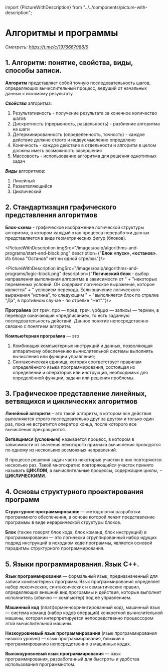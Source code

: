 ﻿import {PictureWithDescription} from "../../components/picture-with-description";

# Алгоритмы и программы

*Смотреть: https://t.me/c/1976667986/9*

## 1. Алгоритм: понятие, свойства, виды, способы записи.

**Алгоритм** представляет собой точную последовательность шагов, определяющих вычислительный процесс, ведущий от
начальных данных к искомому результату.

***Свойства*** алгоритма:

1. Результативность - получение результата за конечное количество шагов
2. Дискретность (прерывность, раздельность) - разбиение алгоритма на шаги
3. Детерминированность (определенность, точность) - каждое действие должно строго и недвусмысленно определено
4. Конечность - каждое действие в отдельности и алгоритм в целом должны иметь возможность завершения
3. Массовость - использование алгоритма для решения однотипных задач

***Виды*** алгоритмов:

1. Линейный
2. Разветвляющийся
3. Циклический

## 2. Стандартизация графического представления алгоритмов

**Блок-схема** - графическое изображение логической структуры алгоритма, в котором каждый этап процесса переработки
данных представляется в виде геометрических фигур (блоков).

<PictureWithDescription imgSrc="/images/oaip/algorithms-and-programs/start-end-block.png"
                        description={"<b>Блок «пуск», «останов»</b>. Из блока \"Останов\" нет ни одной стрелки."}/>

<PictureWithDescription imgSrc="/images/oaip/algorithms-and-programs/calculation-block.png"
                        description="<b>Вычислительный блок</b> - выполнение операции или группы операций, в
                                    результате которых изменяется значение, форма представления или
                                    расположение данных. Этот блок содержит один или несколько операторов
                                    присваивания. От них идет всегда одна линия, показывающая, к какому блоку
                                    следует перейти после окончания вычислений в данном блоке."/>

<PictureWithDescription imgSrc="/images/oaip/algorithms-and-programs/logic-block.png"
                        description={"<b>Логический блок</b> - выбор направления выполнения алгоритма в зависимости от " +
                            "некоторых переменных условий. ОН содержит логическое выражение, которое является" +
                            " условием перехода. Если значение логического выражения \"истина\", то следующим " +
                            "выполняется блок по стрелке \"Да\", в противном случае - по стрелке \"Нет\"."}/>

<PictureWithDescription imgSrc="/images/oaip/algorithms-and-programs/input-output-block.png"
                        description="<b>Блок ввода – вывода</b>, т.е. преобразование данных в форму, пригодную для обработки
                                     (ввод), или регистрации результатов обработки (вывод). Список ввода может содержать
                                     только имена переменных. При выполнении блока ввода они все получают 
                                     соответствующие входные значения. "/>

<PictureWithDescription imgSrc="/images/oaip/algorithms-and-programs/typical-process-block.png"
                        description="<b>Блок «типовой процесс»</b>, т.е. использование ранее созданных и отдельно описанных
                                    алгоритмов и программ."/>

<PictureWithDescription imgSrc="/images/oaip/algorithms-and-programs/connector-block.png"
                        description="<b>Соединитель</b>, т.е. указание связи между прерванными линиями потока, связывающими
                                    символы."/>

**Програ́мма** (от греч. προ — пред, греч. γράμμα — запись) — термин, в переводе означающий «предписание», то есть заданную
последовательность действий. Данное понятие непосредственно связано с понятием алгоритм.

**Компью́терная програ́мма** — это
1) Комбинация компьютерных инструкций и данных,
позволяющая аппаратному обеспечению вычислительной
системы выполнять вычисления или функции
управления;
2) Синтаксическая единица, которая соответствует
правилам определённого языка программирования,
состоящая из определений и операторов или инструкций,
необходимых для определённой функции, задачи или
решения проблемы.

## 3. Графическое представление линейных, ветвящихся и циклических алгоритмов

**Линейный алгоритм** – это такой алгоритм, в котором все действия выполняются строго последовательно друг за другом и
только один раз, пока не встретится оператор конца, после которого все вычисления прекращаются.

**Ветвящимся (условным)** называется процесс, в котором в зависимости от значения некоторого признака вычисления
проводятся по одному из нескольких возможных направлений.

В процессе решения задач часто некоторые участки в них повторяются несколько раз. Такой многократно повторяющийся
участок принято называть **ЦИКЛОМ**, а вычислительные процессы, содержащие циклы, ‒ **ЦИКЛИЧЕСКИМИ**.

## 4. Основы структурного проектирования программ

**Структурное программирование** — методология разработки программного обеспечения, в основе которой лежит представление
программы в виде иерархической структуры блоков.

**Блок** (также говорят блок кода, блок команд, блок инструкций) в программировании — это логически сгруппированный
набор идущих подряд инструкций в исходном коде программы, является основой парадигмы структурного программирования.

## 5. Языки программирования. Язык С++.

**Язык программирования** — формальный язык, предназначенный для записи компьютерных программ. Язык программирования
определяет набор лексических, синтаксических и семантических правил, определяющих внешний вид программы и действия,
которые выполнит исполнитель (обычно — компьютер) под её управлением.

**Машинный код** (платформенноориентированный код), машинный язык — система команд (набор кодов операций) конкретной
вычислительной машины, которая интерпретируется непосредственно процессором этой вычислительной машины.

**Низкоуровневый язык программирования** (язык программирования низкого уровня) — язык программирования, близкий к
программированию непосредственно в машинных кодах.

**Высокоуровневый язык программирования** — язык программирования, разработанный для быстроты и удобства использования
программистом.
